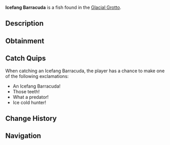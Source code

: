 {{FishInfobox
|image          = Icefang Barracuda.png
|rarity         = Rare
|sea            = First Sea
|location       = [[Glacial Grotto]]
|sublocation    = 
|sources        = Fishing Rod
|radar_location = 
|xp             = 300
|weather        = 
|time           = 
|season         = Winter
|bait           = Fish Head
|base_weight    = 45
|base_value     = 650
|weight_range   = 25
|base_chance    = 30
|base_resil     = 40
}}
'''Icefang Barracuda''' is a {{Rarity|Rare}} fish found in the [[Glacial Grotto]].

== Description ==
{{Description|A long, silver-gray predator with sharp, ice-coated teeth and glowing blue eyes.|Bestiary Entry}}

== Obtainment ==
{{Description|Patrols the deeper waters hunting for prey.|Bestiary Hint}}
{{Fish Availability|
Glacial Grotto
|top_rods      = 
Leviathan's Fang Rod\235625.62\175659.05;
Trident Rod\219625.19\176228.7;
Krampus's Rod\207876.2\190816.01;
Free Spirit Rod\200887.29\161193.28;
Magma Rod\195162.08\179145.33;
Plastic Rod\181103.86\166236.65;
Fast Rod\149006.29\187467.91;
Fischer's Rod\141673.3\178242.13;
Buddy Bond Rod\134524.34\167984.62;
Adventurer's Rod\139620.07\175658.91;
No-Life Rod\184372.48\141930.32;
Ethereal Prism Rod\182686.16\121654.37;
Seraphic Rod\181210.1\124436.75;
Rod Of The Forgotten Fang\170036.07\116756.48;
Challenger's Rod\167144.51\119648.34;
Rod Of The Depths\154367.84\109692.88;
Zeus Rod\153009.47\113015.02;
Verdant Shear Rod\150947.33\109525.36;
Rod Of The Exalted One\147972.26\111683.64;
Blazebringer Rod\145313.26\108803.65;
Depthseeker Rod\139076.13\101861.01;
Avalanche Rod\125452.89\92265.13;
Volcanic Rod\119228.16\100832.21;
Steady Rod\48071.81\38811.11
|recommended   = Trident Rod
}}

== Catch Quips ==
When catching an Icefang Barracuda, the player has a chance to make one of the following exclamations:
* An Icefang Barracuda!
* Those teeth!
* What a predator!
* Ice cold hunter!

== Change History ==
{{Change History|{{subst:Current Version}}}}

== Navigation ==
{{Fish Navbox|Glacial Grotto}}